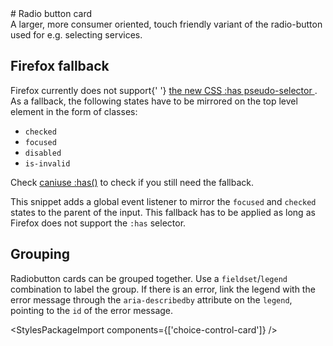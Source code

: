 
<Meta of={RadiobuttonCardStories} />

<div className="docs-title">
  # Radio button card

  <nav>
    <link-design of={JSON.stringify(RadiobuttonCardStories)}></link-design>
  </nav>
</div>

<div className="lead">
  A larger, more consumer oriented, touch friendly variant of the radio-button used for e.g.
  selecting services.
</div>

<Canvas sourceState="shown" of={RadiobuttonCardStories.Default} />
<div className="hide-col-default">
  <Controls of={RadiobuttonCardStories.Default} />
</div>

## Firefox fallback

<div className="alert alert-info">
  Firefox currently does not support{' '}
  <a href="https://developer.mozilla.org/en-US/docs/Web/CSS/:has">
    the new <abbr title="Cascading Style Sheets">CSS</abbr> :has pseudo-selector
  </a>
  . As a fallback, the following states have to be mirrored on the top level element in the form of
  classes:
  <ul>
    <li>
      <code>checked</code>
    </li>
    <li>
      <code>focused</code>
    </li>
    <li>
      <code>disabled</code>
    </li>
    <li>
      <code>is-invalid</code>
    </li>
  </ul>
  Check <a href="https://caniuse.com/css-has">caniuse :has()</a> to check if you still need the
  fallback.
</div>

This snippet adds a global event listener to mirror the `focused` and `checked` states to the parent of the input. This fallback has to be applied as long as Firefox does not support the `:has` selector.

<Source code={firefoxFallbackSnippet} dark={true} language="typescript" />

## Grouping

Radiobutton cards can be grouped together. Use a `fieldset`/`legend` combination to label the group. If there is an error, link the legend with the error message through the `aria-describedby` attribute on the `legend`, pointing to the `id` of the error message.

<Canvas of={RadiobuttonCardStories.Group} />
<div className="hide-col-default">
  <Controls of={RadiobuttonCardStories.Group} />
</div>

<StylesPackageImport components={['choice-control-card']} />
